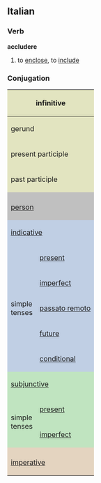 ==Italian==
===Verb===
'''accludere'''

# to [[enclose]], to [[include]]

===Conjugation===

<center>
{| style="background:#F0F0F0"

|-
! colspan="3" style="background:#e2e4c0" | infinitive
| colspan="5" | accludere

|-
! colspan="3" style="background:#e2e4c0" | gerund
| colspan="5" | accludendo

|-
! colspan="3" style="background:#e2e4c0" | present participle
| colspan="5" | accludente

|-
! colspan="3" style="background:#e2e4c0" | past participle
| colspan="5" | accluso

|-
! colspan="2" style="background:#C0C0C0" |
! colspan="3" style="background:#C0C0C0" | singular
! colspan="3" style="background:#C0C0C0" | plural

|-
! colspan="2" style="background:#C0C0C0" | [[person]]
! style="background:#C0C0C0;width:12.5%" | first
! style="background:#C0C0C0;width:12.5%" | second
! style="background:#C0C0C0;width:12.5%" | third
! style="background:#C0C0C0;width:12.5%" | first
! style="background:#C0C0C0;width:12.5%" | second
! style="background:#C0C0C0;width:12.5%" | third

|-
! style="background:#c0cfe4" colspan="2" | [[indicative]]
! style="background:#c0cfe4" | io
! style="background:#c0cfe4" | tu
! style="background:#c0cfe4" | lui/lei
! style="background:#c0cfe4" | noi
! style="background:#c0cfe4" | voi
! style="background:#c0cfe4" | loro

|-
! rowspan="5" style="background:#c0cfe4" | simple<br>tenses

! style="height:3em;background:#c0cfe4" | [[present]]
| accendo
| accludi
| acclude
| accludiamo
| accludete
| accludono

|-
! style="height:3em;background:#c0cfe4" | [[imperfect]]
| accludevo
| accludevi
| accludeva
| accludevamo
| accludevate
| accludevano

|-
! style="height:3em;background:#c0cfe4" | [[passato remoto]]
| acclusi
| accludesti
| accluse
| accludemmo
| accludeste
| acclusero

|-
! style="height:3em;background:#c0cfe4" | [[future]]
| accluderò
| accluderai
| accluderà
| accluderemo
| accluderete
| accluderanno

|-
! style="height:3em;background:#c0cfe4" | [[conditional]]
| accluderei
| accluderesti
| accluderebbe
| accluderemmo
| accludereste
| accluderebbero

|-
! style="background:#c0e4c0" colspan="2" | [[subjunctive]]
! style="background:#c0e4c0" | che io
! style="background:#c0e4c0" | che tu
! style="background:#c0e4c0" | che lui/che lei
! style="background:#c0e4c0" | che noi
! style="background:#c0e4c0" | che voi
! style="background:#c0e4c0" | che loro

|-
! rowspan="2" style="background:#c0e4c0" | simple<br>tenses

! style="height:3em;background:#c0e4c0" | [[present]]
| accluda
| accluda
| accluda
| accludiamo
| accludiate
| accludano

|-
! style="height:3em;background:#c0e4c0" rowspan="1" | [[imperfect]]
| accludessi
| accludessi
| accludesse
| accludessimo
| accludeste
| accludessero

|-
! style="background:#e4d4c0" colspan="2" | 
! style="background:#e4d4c0" | -
! style="background:#e4d4c0" | tu
! style="background:#e4d4c0" | lui/lei
! style="background:#e4d4c0" | noi
! style="background:#e4d4c0" | voi
! style="background:#e4d4c0" | loro

|-
! colspan="2" style="height:3em;background:#e4d4c0" | [[imperative]]
|
| accludi
| accluda
| accludiamo
| accludete
| accludano

|}
</center>